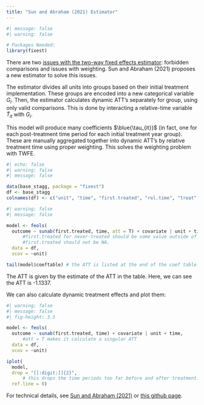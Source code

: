 ```yaml
---
title: "Sun and Abraham (2021) Estimator"
---
```


```r
#| message: false
#| warning: false

# Packages Needed:
library(fixest)
```

There are two [issues with the two-way fixed effects estimator](staggered.qmd): forbidden comparisons and issues with weighting. Sun and Abraham (2021) proposes a new estimator to solve this issues.

The estimator divides all units into groups based on their initial treatment implementation. These groups are encoded into a new categorical variable $G_i$. Then, the estimator calculates dynamic ATT's separately for group, using only valid comparisons. This is done by interacting a relative-time variable $\widetilde T_{it}$ with $G_i$.

This model will produce many coefficients $\blue{\tau_{it}}$ (in fact, one for each post-treatment time period for each initial treatment year group). These are manually aggregated together into dynamic ATT's by relative treatment time using proper weighting. This solves the weighting problem with TWFE.

```r
#| echo: false
#| warning: false
#| message: false

data(base_stagg, package = "fixest")
df <- base_stagg
colnames(df) <- c("unit", "time", "first.treated", "rel.time", "treat", "te", "covariate", "outcome")
```

```r
#| warning: false
#| message: false

model <- feols(
  outcome ~ sunab(first.treated, time, att = T) + covariate | unit + time,
      #first.treated for never-treated should be some value outside of time-range
      #first.treated should not be NA.
  data = df,
  vcov = ~unit)

tail(model$coeftable) # the ATT is listed at the end of the coef table
```

::: small
The ATT is given by the estimate of the ATT in the table. Here, we can see the ATT is -1.1337.
:::

We can also calculate dynamic treatment effects and plot them:

```r
#| warning: false
#| message: false
#| fig-height: 3.5

model <- feols(
  outcome ~ sunab(first.treated, time) + covariate | unit + time,
      #att = T makes it calculate a singular ATT
  data = df,
  vcov = ~unit)

iplot(
  model,
  drop = "[[:digit:]]{2}",
      # this drops the time periods too far before and after treatment.
  ref.line = 0)
```

::: small
For technical details, see [Sun and Abraham (2021)](https://www.sciencedirect.com/science/article/abs/pii/S030440762030378X) or [this github page](https://asjadnaqvi.github.io/DiD/docs/code_r/07_sunab_r/).
:::
